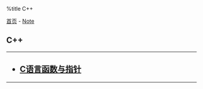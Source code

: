 %title C++

[[../../index|首页]] - [[../index|Note]]
==C++==
----
<h2>
* [[c_function_points|C语言函数与指针]]
</h2>
----
